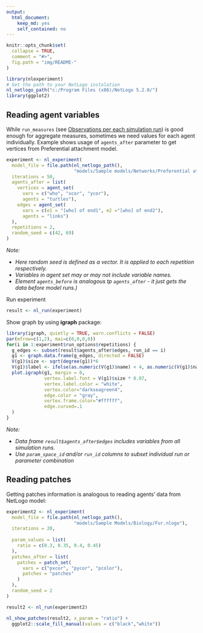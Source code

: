 ```yaml
---
output: 
  html_document: 
    keep_md: yes
    self_contained: no
---
```


```r
knitr::opts_chunk$set(
  collapse = TRUE,
  comment = "#>",
  fig.path = "img/README-"
)
```


```r
library(nlexperiment)
# Set the path to your NetLogo instalation
nl_netlogo_path("c:/Program Files (x86)/NetLogo 5.2.0/") 
library(ggplot2)
```


## Reading agent variables
While `run_measures` 
(see [Observations per each simulation run](#observations-per-each-simulation-run)) 
is good enough for aggregate measures, sometimes we need values for each agent individually.
Example shows usage of `agents_after` parameter to get vertices from Preferential attachment
model.

```r
experiment <- nl_experiment(
  model_file = file.path(nl_netlogo_path(), 
                         "models/Sample models/Networks/Preferential attachment.nlogo"), 
  iterations = 50,
  agents_after = list(
    vertices = agent_set(
      vars = c("who", "xcor", "ycor"), 
      agents = "turtles"),
    edges = agent_set(
      vars = c(e1 = "[who] of end1", e2 ="[who] of end2"), 
      agents = "links")
  ),
  repetitions = 2,
  random_seed = c(42, 69)
)

```

_Note:_

* _Here random seed is defined as a vector. It is applied to each repetition respectively._
* _Variables in agent set may or may not include variable names._
* _Element `agents_before` is analogous tp `agents_after` - it just gets the data before model runs.)_

Run experiment
```r
result <- nl_run(experiment)
```

Show graph by using **igraph** package:

```r
library(igraph, quietly = TRUE, warn.conflicts = FALSE)
par(mfrow=c(1,2), mai=c(0,0,0,0))
for(i in 1:experiment$run_options$repetitions) {
  g_edges <- subset(result$agents_after$edges, run_id == i)
  g1 <- graph.data.frame(g_edges, directed = FALSE)
  V(g1)$size <- sqrt(degree(g1))*6
  V(g1)$label <- ifelse(as.numeric(V(g1)$name) < 4, as.numeric(V(g1)$name), NA)
  plot.igraph(g1, margin = 0, 
              vertex.label.font = V(g1)$size * 0.07,
              vertex.label.color = "white",
              vertex.color="darkseagreen4",
              edge.color = "gray",
              vertex.frame.color="#ffffff",
              edge.curved=.1
  )
}
```

_Note:_

* _Data frame `result$agents_after$edges` includes variables from all simulation runs._
* _Use `param_space_id` and/or `run_id` columns to subset individual run or parameter combination_


## Reading patches
Getting patches information is analogous to reading agents' data from NetLogo model:

```r
experiment2 <- nl_experiment( 
  model_file = file.path(nl_netlogo_path(), 
                         "models/Sample Models/Biology/Fur.nlogo"), 
  iterations = 20,                                     
  
  param_values = list(
    ratio = c(0.3, 0.35, 0.4, 0.45)
  ),
  patches_after = list(
    patches = patch_set(
      vars = c("pxcor", "pycor", "pcolor"),
      patches = "patches"
    )
  ),
  random_seed = 2
)

result2 <- nl_run(experiment2)

nl_show_patches(result2, x_param = "ratio") +
  ggplot2::scale_fill_manual(values = c("black","white"))


```




